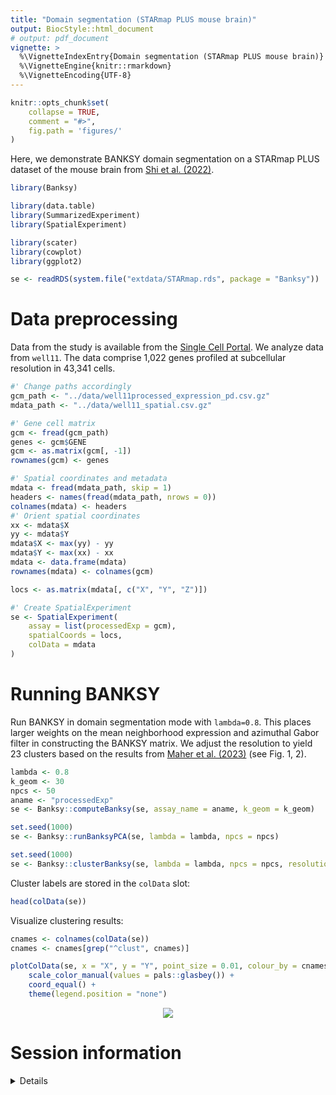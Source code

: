 ```yaml
---
title: "Domain segmentation (STARmap PLUS mouse brain)"
output: BiocStyle::html_document
# output: pdf_document
vignette: >
  %\VignetteIndexEntry{Domain segmentation (STARmap PLUS mouse brain)}
  %\VignetteEngine{knitr::rmarkdown}
  %\VignetteEncoding{UTF-8}
---
```


```r
knitr::opts_chunk$set(
    collapse = TRUE,
    comment = "#>",
    fig.path = 'figures/'
)
```

Here, we demonstrate BANKSY domain segmentation on a STARmap PLUS dataset of 
the mouse brain from [Shi et al. (2022)](https://doi.org/10.1101/2022.06.20.496914). 

```r
library(Banksy)

library(data.table)
library(SummarizedExperiment)
library(SpatialExperiment)

library(scater)
library(cowplot)
library(ggplot2)
```

```r
se <- readRDS(system.file("extdata/STARmap.rds", package = "Banksy"))
```

# Data preprocessing

Data from the study is available from the [Single Cell Portal](https://singlecell.broadinstitute.org/single_cell/study/SCP1830). We 
analyze data from `well11`. The data comprise 1,022 genes profiled at 
subcellular resolution in 43,341 cells. 

```r
#' Change paths accordingly
gcm_path <- "../data/well11processed_expression_pd.csv.gz"
mdata_path <- "../data/well11_spatial.csv.gz"

#' Gene cell matrix
gcm <- fread(gcm_path)
genes <- gcm$GENE
gcm <- as.matrix(gcm[, -1])
rownames(gcm) <- genes

#' Spatial coordinates and metadata
mdata <- fread(mdata_path, skip = 1)
headers <- names(fread(mdata_path, nrows = 0))
colnames(mdata) <- headers
#' Orient spatial coordinates
xx <- mdata$X
yy <- mdata$Y
mdata$X <- max(yy) - yy
mdata$Y <- max(xx) - xx
mdata <- data.frame(mdata)
rownames(mdata) <- colnames(gcm)

locs <- as.matrix(mdata[, c("X", "Y", "Z")])

#' Create SpatialExperiment
se <- SpatialExperiment(
    assay = list(processedExp = gcm),
    spatialCoords = locs,
    colData = mdata
)
```

# Running BANKSY

Run BANKSY in domain segmentation mode with `lambda=0.8`. This places larger
weights on the mean neighborhood expression and azimuthal Gabor filter in 
constructing the BANKSY matrix. We adjust the resolution to yield 23 clusters 
based on the results from [Maher et al. (2023)](https://doi.org/10.1101/2023.06.30.547258v1) 
(see Fig. 1, 2).  

```r
lambda <- 0.8
k_geom <- 30
npcs <- 50
aname <- "processedExp"
se <- Banksy::computeBanksy(se, assay_name = aname, k_geom = k_geom)

set.seed(1000)
se <- Banksy::runBanksyPCA(se, lambda = lambda, npcs = npcs)

set.seed(1000)
se <- Banksy::clusterBanksy(se, lambda = lambda, npcs = npcs, resolution = 0.8)
```

Cluster labels are stored in the `colData` slot:

```r
head(colData(se))
```

Visualize clustering results:

```r
cnames <- colnames(colData(se))
cnames <- cnames[grep("^clust", cnames)]

plotColData(se, x = "X", y = "Y", point_size = 0.01, colour_by = cnames[1]) +
    scale_color_manual(values = pals::glasbey()) +
    coord_equal() +
    theme(legend.position = "none")
```

<center>
![](figures/domain-segment-spatial-1.png)
</center>

# Session information

<details>

```r
sessionInfo()
```

</details>
